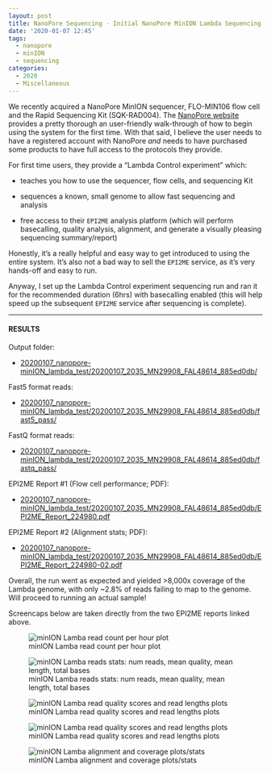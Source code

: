 ```yaml
---
layout: post
title: NanoPore Sequencing - Initial NanoPore MinION Lambda Sequencing Test
date: '2020-01-07 12:45'
tags:
  - nanopore
  - minION
  - sequencing
categories:
  - 2020
  - Miscellaneous
---
```

We recently acquired a NanoPore MinION sequencer, FLO-MIN106 flow cell and the Rapid Sequencing Kit (SQK-RAD004). The [NanoPore website](https://community.nanoporetech.com/guides/minion/rapid/introduction) provides a pretty thorough an user-friendly walk-through of how to begin using the system for the first time. With that said, I believe the user needs to have a registered account with NanoPore _and_ needs to have purchased some products to have full access to the protocols they provide.

For first time users, they provide a "Lambda Control experiment" which:

- teaches you how to use the sequencer, flow cells, and sequencing Kit

- sequences a known, small genome to allow fast sequencing and analysis

- free access to their `EPI2ME` analysis platform (which will perform basecalling, quality analysis, alignment, and generate a visually pleasing sequencing summary/report)

Honestly, it's a really helpful and easy way to get introduced to using the entire system. It's also not a bad way to sell the `EPI2ME` service, as it's very hands-off and easy to run.

Anyway, I set up the Lambda Control experiment sequencing run and ran it for the recommended duration (6hrs) with basecalling enabled (this will help speed up the subsequent `EPI2ME` service after sequencing is complete).

---

#### RESULTS

Output folder:

- [20200107_nanopore-minION_lambda_test/20200107_2035_MN29908_FAL48614_885ed0db/](https://gannet.fish.washington.edu/Atumefaciens/20200107_nanopore-minION_lambda_test/20200107_2035_MN29908_FAL48614_885ed0db/)

Fast5 format reads:

 - [20200107_nanopore-minION_lambda_test/20200107_2035_MN29908_FAL48614_885ed0db/fast5_pass/](https://gannet.fish.washington.edu/Atumefaciens/20200107_nanopore-minION_lambda_test/20200107_2035_MN29908_FAL48614_885ed0db/fast5_pass/)

 FastQ format reads:

 - [20200107_nanopore-minION_lambda_test/20200107_2035_MN29908_FAL48614_885ed0db/fastq_pass/](https://gannet.fish.washington.edu/Atumefaciens/20200107_nanopore-minION_lambda_test/20200107_2035_MN29908_FAL48614_885ed0db/fastq_pass/)

 EPI2ME Report \#1 (Flow cell performance; PDF):

 - [20200107_nanopore-minION_lambda_test/20200107_2035_MN29908_FAL48614_885ed0db/EPI2ME_Report_224980.pdf](https://gannet.fish.washington.edu/Atumefaciens/20200107_nanopore-minION_lambda_test/20200107_2035_MN29908_FAL48614_885ed0db/EPI2ME_Report_224980.pdf)

 EPI2ME Report \#2 (Alignment stats; PDF):

 - [20200107_nanopore-minION_lambda_test/20200107_2035_MN29908_FAL48614_885ed0db/EPI2ME_Report_224980-02.pdf](https://gannet.fish.washington.edu/Atumefaciens/20200107_nanopore-minION_lambda_test/20200107_2035_MN29908_FAL48614_885ed0db/EPI2ME_Report_224980-02.pdf)


Overall, the run went as expected and yielded >8,000x coverage of the Lambda genome, with only ~2.8% of reads failing to map to the genome. Will proceed to running an actual sample! 

Screencaps below are taken directly from the two EPI2ME reports linked above.


![minION Lamba read count per hour plot](https://github.com/RobertsLab/sams-notebook/blob/master/images/screencaps/20200107_nanopore-minION_lambda_test-01.png?raw=true)

![minION Lamba reads stats: num reads, mean quality, mean length, total bases](https://github.com/RobertsLab/sams-notebook/blob/master/images/screencaps/20200107_nanopore-minION_lambda_test-02.png?raw=true)

![minION Lamba read quality scores and read lengths plots](https://github.com/RobertsLab/sams-notebook/blob/master/images/screencaps/20200107_nanopore-minION_lambda_test-03.png?raw=true)

![minION Lamba read quality scores and read lengths plots](https://github.com/RobertsLab/sams-notebook/blob/master/images/screencaps/20200107_nanopore-minION_lambda_test-03.png?raw=true)

![minION Lamba alignment and coverage plots/stats](https://github.com/RobertsLab/sams-notebook/blob/master/images/screencaps/20200107_nanopore-minION_lambda_test-04.png?raw=true)
